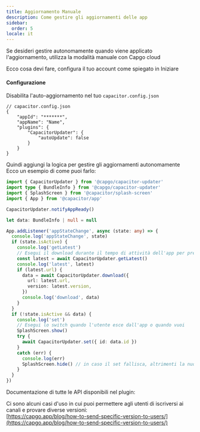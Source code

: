 ```yaml
---
title: Aggiornamento Manuale
description: Come gestire gli aggiornamenti delle app
sidebar:
  order: 5
locale: it
---
```



Se desideri gestire autonomamente quando viene applicato l'aggiornamento, utilizza la modalità manuale con Capgo cloud

Ecco cosa devi fare, configura il tuo account come spiegato in Iniziare

<LinkCard
	title="Iniziare"
	href="/docs/plugin/cloud-mode/getting-started"
/>

#### Configurazione
Disabilita l'auto-aggiornamento nel tuo ```capacitor.config.json```

```tsx
// capacitor.config.json
{
	"appId": "*******",
	"appName": "Name",
	"plugins": {
		"CapacitorUpdater": {
			"autoUpdate": false
		}
	}
}
```

Quindi aggiungi la logica per gestire gli aggiornamenti autonomamente\
Ecco un esempio di come puoi farlo:

```typescript
import { CapacitorUpdater } from '@capgo/capacitor-updater'
import type { BundleInfo } from '@capgo/capacitor-updater'
import { SplashScreen } from '@capacitor/splash-screen'
import { App } from '@capacitor/app'

CapacitorUpdater.notifyAppReady()

let data: BundleInfo | null = null

App.addListener('appStateChange', async (state: any) => {
  console.log('appStateChange', state)
  if (state.isActive) {
    console.log('getLatest')
    // Esegui il download durante il tempo di attività dell'app per prevenire download falliti
    const latest = await CapacitorUpdater.getLatest()
    console.log('latest', latest)
    if (latest.url) {
      data = await CapacitorUpdater.download({
        url: latest.url,
        version: latest.version,
      })
      console.log('download', data)
    }
  }
  if (!state.isActive && data) {
    console.log('set')
    // Esegui lo switch quando l'utente esce dall'app o quando vuoi
    SplashScreen.show()
    try {
      await CapacitorUpdater.set({ id: data.id })
    }
    catch (err) {
      console.log(err)
      SplashScreen.hide() // in caso il set fallisca, altrimenti la nuova app dovrà nasconderlo
    }
  }
})
```

Documentazione di tutte le API disponibili nel plugin:

<LinkCard
	title="Metodi"
	href="/docs/plugin/api/"
/>

Ci sono alcuni casi d'uso in cui puoi permettere agli utenti di iscriversi ai canali e provare diverse versioni:\
[https://capgo.app/blog/how-to-send-specific-version-to-users/](https://capgo.app/blog/how-to-send-specific-version-to-users/)